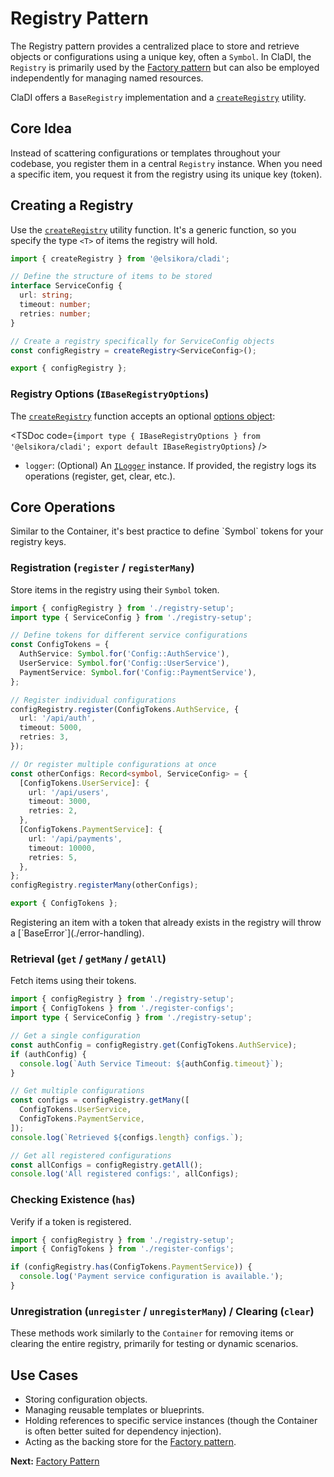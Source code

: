 
# Registry Pattern

The Registry pattern provides a centralized place to store and retrieve objects or configurations using a unique key, often a `Symbol`. In ClaDI, the `Registry` is primarily used by the [Factory pattern](./factory-pattern) but can also be employed independently for managing named resources.

ClaDI offers a `BaseRegistry` implementation and a [`createRegistry`](../../api-reference/key-exports) utility.

## Core Idea

Instead of scattering configurations or templates throughout your codebase, you register them in a central `Registry` instance. When you need a specific item, you request it from the registry using its unique key (token).

## Creating a Registry

Use the [`createRegistry`](../../api-reference/key-exports) utility function. It's a generic function, so you specify the type `<T>` of items the registry will hold.

```typescript filename="src/registry-setup.ts" copy
import { createRegistry } from '@elsikora/cladi';

// Define the structure of items to be stored
interface ServiceConfig {
  url: string;
  timeout: number;
  retries: number;
}

// Create a registry specifically for ServiceConfig objects
const configRegistry = createRegistry<ServiceConfig>();

export { configRegistry };
```

### Registry Options (`IBaseRegistryOptions`)

The [`createRegistry`](../../api-reference/key-exports) function accepts an optional [options object](../../api-reference/core-interfaces#ibaseregistryoptions):

<TSDoc code={`import type { IBaseRegistryOptions } from '@elsikora/cladi'; export default IBaseRegistryOptions`} />

-   `logger`: (Optional) An [`ILogger`](../../api-reference/core-interfaces#ilogger) instance. If provided, the registry logs its operations (register, get, clear, etc.).

## Core Operations

<Callout>
  Similar to the Container, it's best practice to define `Symbol` tokens for your registry keys.
</Callout>

### Registration (`register` / `registerMany`)

Store items in the registry using their `Symbol` token.

```typescript filename="src/register-configs.ts" copy
import { configRegistry } from './registry-setup';
import type { ServiceConfig } from './registry-setup';

// Define tokens for different service configurations
const ConfigTokens = {
  AuthService: Symbol.for('Config::AuthService'),
  UserService: Symbol.for('Config::UserService'),
  PaymentService: Symbol.for('Config::PaymentService'),
};

// Register individual configurations
configRegistry.register(ConfigTokens.AuthService, {
  url: '/api/auth',
  timeout: 5000,
  retries: 3,
});

// Or register multiple configurations at once
const otherConfigs: Record<symbol, ServiceConfig> = {
  [ConfigTokens.UserService]: {
    url: '/api/users',
    timeout: 3000,
    retries: 2,
  },
  [ConfigTokens.PaymentService]: {
    url: '/api/payments',
    timeout: 10000,
    retries: 5,
  },
};
configRegistry.registerMany(otherConfigs);

export { ConfigTokens };
```

<Callout type="warning">
  Registering an item with a token that already exists in the registry will throw a [`BaseError`](./error-handling).
</Callout>

### Retrieval (`get` / `getMany` / `getAll`)

Fetch items using their tokens.

```typescript filename="src/use-configs.ts" copy
import { configRegistry } from './registry-setup';
import { ConfigTokens } from './register-configs';
import type { ServiceConfig } from './registry-setup';

// Get a single configuration
const authConfig = configRegistry.get(ConfigTokens.AuthService);
if (authConfig) {
  console.log(`Auth Service Timeout: ${authConfig.timeout}`);
}

// Get multiple configurations
const configs = configRegistry.getMany([
  ConfigTokens.UserService,
  ConfigTokens.PaymentService,
]);
console.log(`Retrieved ${configs.length} configs.`);

// Get all registered configurations
const allConfigs = configRegistry.getAll();
console.log('All registered configs:', allConfigs);
```

### Checking Existence (`has`)

Verify if a token is registered.

```typescript filename="src/check-config.ts" copy
import { configRegistry } from './registry-setup';
import { ConfigTokens } from './register-configs';

if (configRegistry.has(ConfigTokens.PaymentService)) {
  console.log('Payment service configuration is available.');
}
```

### Unregistration (`unregister` / `unregisterMany`) / Clearing (`clear`)

These methods work similarly to the `Container` for removing items or clearing the entire registry, primarily for testing or dynamic scenarios.

## Use Cases

-   Storing configuration objects.
-   Managing reusable templates or blueprints.
-   Holding references to specific service instances (though the Container is often better suited for dependency injection).
-   Acting as the backing store for the [Factory pattern](./factory-pattern).

**Next:** [Factory Pattern](./factory-pattern) 